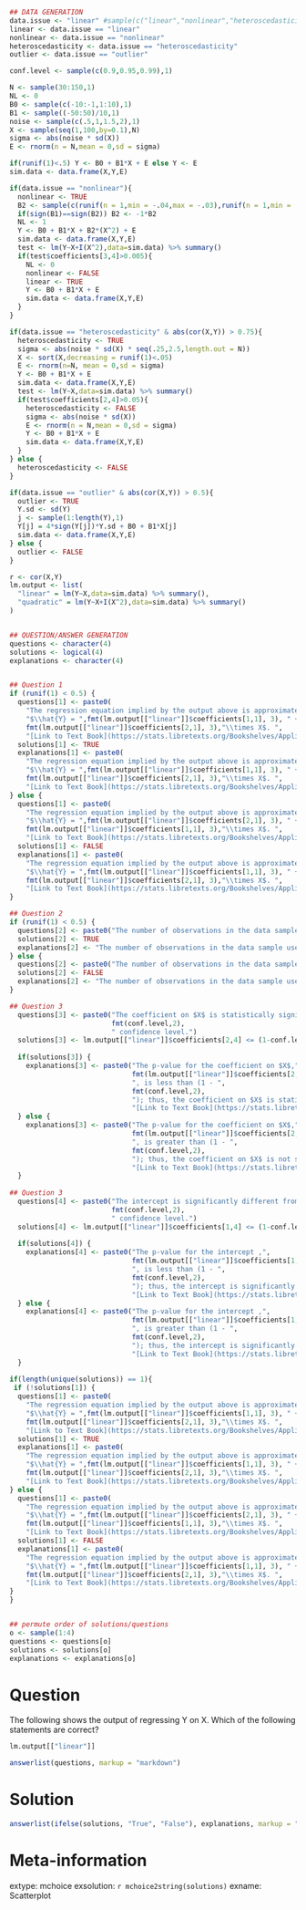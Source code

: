 ```r
## DATA GENERATION
data.issue <- "linear" #sample(c("linear","nonlinear","heteroscedasticity","outlier"),1)
linear <- data.issue == "linear"
nonlinear <- data.issue == "nonlinear"
heteroscedasticity <- data.issue == "heteroscedasticity"
outlier <- data.issue == "outlier"

conf.level <- sample(c(0.9,0.95,0.99),1)

N <- sample(30:150,1)
NL <- 0
B0 <- sample(c(-10:-1,1:10),1)
B1 <- sample((-50:50)/10,1)
noise <- sample(c(.5,1,1.5,2),1)
X <- sample(seq(1,100,by=0.1),N)
sigma <- abs(noise * sd(X))
E <- rnorm(n = N,mean = 0,sd = sigma)

if(runif(1)<.5) Y <- B0 + B1*X + E else Y <- E
sim.data <- data.frame(X,Y,E)

if(data.issue == "nonlinear"){
  nonlinear <- TRUE
  B2 <- sample(c(runif(n = 1,min = -.04,max = -.03),runif(n = 1,min = .03,max = .04)),1)
  if(sign(B1)==sign(B2)) B2 <- -1*B2
  NL <- 1
  Y <- B0 + B1*X + B2*(X^2) + E
  sim.data <- data.frame(X,Y,E)
  test <- lm(Y~X+I(X^2),data=sim.data) %>% summary()
  if(test$coefficients[3,4]>0.005){
    NL <- 0
    nonlinear <- FALSE
    linear <- TRUE
    Y <- B0 + B1*X + E
    sim.data <- data.frame(X,Y,E)
  }
}

if(data.issue == "heteroscedasticity" & abs(cor(X,Y)) > 0.75){
  heteroscedasticity <- TRUE
  sigma <- abs(noise * sd(X) * seq(.25,2.5,length.out = N))
  X <- sort(X,decreasing = runif(1)<.05)
  E <- rnorm(n=N, mean = 0,sd = sigma)
  Y <- B0 + B1*X + E
  sim.data <- data.frame(X,Y,E)
  test <- lm(Y~X,data=sim.data) %>% summary()
  if(test$coefficients[2,4]>0.05){
    heteroscedasticity <- FALSE
    sigma <- abs(noise * sd(X))
    E <- rnorm(n = N,mean = 0,sd = sigma)
    Y <- B0 + B1*X + E
    sim.data <- data.frame(X,Y,E)
  }
} else {
  heteroscedasticity <- FALSE
}

if(data.issue == "outlier" & abs(cor(X,Y)) > 0.5){
  outlier <- TRUE
  Y.sd <- sd(Y)
  j <- sample(1:length(Y),1)
  Y[j] = 4*sign(Y[j])*Y.sd + B0 + B1*X[j]
  sim.data <- data.frame(X,Y,E)
} else {
  outlier <- FALSE
}

r <- cor(X,Y)
lm.output <- list(
  "linear" = lm(Y~X,data=sim.data) %>% summary(),
  "quadratic" = lm(Y~X+I(X^2),data=sim.data) %>% summary()
) 


## QUESTION/ANSWER GENERATION
questions <- character(4)
solutions <- logical(4)
explanations <- character(4)


## Question 1
if (runif(1) < 0.5) {
  questions[1] <- paste0(
    "The regression equation implied by the output above is approximately ",
    "$\\hat{Y} = ",fmt(lm.output[["linear"]]$coefficients[1,1], 3), " + ",
    fmt(lm.output[["linear"]]$coefficients[2,1], 3),"\\times X$. ",
    "[Link to Text Book](https://stats.libretexts.org/Bookshelves/Applied_Statistics/Book%3A_Learning_Statistics_with_R_-_A_tutorial_for_Psychology_Students_and_other_Beginners_(Navarro)/15%3A_Linear_Regression/15.02%3A_Estimating_a_Linear_Regression_Model){target=\"blank\"}")
  solutions[1] <- TRUE
  explanations[1] <- paste0(
    "The regression equation implied by the output above is approximately ",
    "$\\hat{Y} = ",fmt(lm.output[["linear"]]$coefficients[1,1], 3), " + ",
    fmt(lm.output[["linear"]]$coefficients[2,1], 3),"\\times X$. ",
    "[Link to Text Book](https://stats.libretexts.org/Bookshelves/Applied_Statistics/Book%3A_Learning_Statistics_with_R_-_A_tutorial_for_Psychology_Students_and_other_Beginners_(Navarro)/15%3A_Linear_Regression/15.02%3A_Estimating_a_Linear_Regression_Model){target=\"blank\"}")
} else {
  questions[1] <- paste0(
    "The regression equation implied by the output above is approximately ",
    "$\\hat{Y} = ",fmt(lm.output[["linear"]]$coefficients[2,1], 3), " + ",
    fmt(lm.output[["linear"]]$coefficients[1,1], 3),"\\times X$. ",
    "[Link to Text Book](https://stats.libretexts.org/Bookshelves/Applied_Statistics/Book%3A_Learning_Statistics_with_R_-_A_tutorial_for_Psychology_Students_and_other_Beginners_(Navarro)/15%3A_Linear_Regression/15.02%3A_Estimating_a_Linear_Regression_Model){target=\"blank\"}")
  solutions[1] <- FALSE
  explanations[1] <- paste0(
    "The regression equation implied by the output above is approximately ",
    "$\\hat{Y} = ",fmt(lm.output[["linear"]]$coefficients[1,1], 3), " + ",
    fmt(lm.output[["linear"]]$coefficients[2,1], 3),"\\times X$. ",
    "[Link to Text Book](https://stats.libretexts.org/Bookshelves/Applied_Statistics/Book%3A_Learning_Statistics_with_R_-_A_tutorial_for_Psychology_Students_and_other_Beginners_(Navarro)/15%3A_Linear_Regression/15.02%3A_Estimating_a_Linear_Regression_Model){target=\"blank\"}")
}

## Question 2
if (runif(1) < 0.5) {
  questions[2] <- paste0("The number of observations in the data sample used to estimate the model is equal to ",fmt(lm.output[["linear"]]$df[2]+2,0),".")
  solutions[2] <- TRUE
  explanations[2] <- "The number of observations in the data sample used to estimate the model is equal to the degrees of freedom pluse the number of parameters estimated."
} else {
  questions[2] <- paste0("The number of observations in the data sample used to estimate the model is equal to ",fmt(lm.output[["linear"]]$df[2],0),".")
  solutions[2] <- FALSE
  explanations[2] <- "The number of observations in the data sample used to estimate the model is equal to the degrees of freedom pluse the number of parameters estimated."
}

## Question 3
  questions[3] <- paste0("The coefficient on $X$ is statistically significant at the ",
                         fmt(conf.level,2),
                         " confidence level.")
  solutions[3] <- lm.output[["linear"]]$coefficients[2,4] <= (1-conf.level)
  
  if(solutions[3]) {
    explanations[3] <- paste0("The p-value for the coefficient on $X$,",
                              fmt(lm.output[["linear"]]$coefficients[2,4],4),
                              ", is less than (1 - ", 
                              fmt(conf.level,2), 
                              "); thus, the coefficient on $X$ is statistically significant. ",
                              "[Link to Text Book](https://stats.libretexts.org/Bookshelves/Applied_Statistics/Book%3A_Learning_Statistics_with_R_-_A_tutorial_for_Psychology_Students_and_other_Beginners_(Navarro)/15%3A_Linear_Regression/15.05%3A_Hypothesis_Tests_for_Regression_Models){target=\"blank\"}")
  } else {
    explanations[3] <- paste0("The p-value for the coefficient on $X$,",
                              fmt(lm.output[["linear"]]$coefficients[2,4],4),
                              ", is greater than (1 - ", 
                              fmt(conf.level,2), 
                              "); thus, the coefficient on $X$ is not statistically significant. ",
                              "[Link to Text Book](https://stats.libretexts.org/Bookshelves/Applied_Statistics/Book%3A_Learning_Statistics_with_R_-_A_tutorial_for_Psychology_Students_and_other_Beginners_(Navarro)/15%3A_Linear_Regression/15.05%3A_Hypothesis_Tests_for_Regression_Models){target=\"blank\"}")
  }
    
## Question 3
  questions[4] <- paste0("The intercept is significantly different from zero at the ",
                         fmt(conf.level,2),
                         " confidence level.")
  solutions[4] <- lm.output[["linear"]]$coefficients[1,4] <= (1-conf.level)
  
  if(solutions[4]) {
    explanations[4] <- paste0("The p-value for the intercept ,",
                              fmt(lm.output[["linear"]]$coefficients[1,4],4),
                              ", is less than (1 - ", 
                              fmt(conf.level,2), 
                              "); thus, the intercept is significantly different from zero. ",
                              "[Link to Text Book](https://stats.libretexts.org/Bookshelves/Applied_Statistics/Book%3A_Learning_Statistics_with_R_-_A_tutorial_for_Psychology_Students_and_other_Beginners_(Navarro)/15%3A_Linear_Regression/15.05%3A_Hypothesis_Tests_for_Regression_Models){target=\"blank\"}")
  } else {
    explanations[4] <- paste0("The p-value for the intercept ,",
                              fmt(lm.output[["linear"]]$coefficients[1,4],4),
                              ", is greater than (1 - ", 
                              fmt(conf.level,2), 
                              "); thus, the intercept is significantly different from zero. ",
                              "[Link to Text Book](https://stats.libretexts.org/Bookshelves/Applied_Statistics/Book%3A_Learning_Statistics_with_R_-_A_tutorial_for_Psychology_Students_and_other_Beginners_(Navarro)/15%3A_Linear_Regression/15.05%3A_Hypothesis_Tests_for_Regression_Models){target=\"blank\"}")
  }
  
if(length(unique(solutions)) == 1){
 if (!solutions[1]) {
  questions[1] <- paste0(
    "The regression equation implied by the output above is approximately ",
    "$\\hat{Y} = ",fmt(lm.output[["linear"]]$coefficients[1,1], 3), " + ",
    fmt(lm.output[["linear"]]$coefficients[2,1], 3),"\\times X$. ",
    "[Link to Text Book](https://stats.libretexts.org/Bookshelves/Applied_Statistics/Book%3A_Learning_Statistics_with_R_-_A_tutorial_for_Psychology_Students_and_other_Beginners_(Navarro)/15%3A_Linear_Regression/15.02%3A_Estimating_a_Linear_Regression_Model){target=\"blank\"}")
  solutions[1] <- TRUE
  explanations[1] <- paste0(
    "The regression equation implied by the output above is approximately ",
    "$\\hat{Y} = ",fmt(lm.output[["linear"]]$coefficients[1,1], 3), " + ",
    fmt(lm.output[["linear"]]$coefficients[2,1], 3),"\\times X$. ",
    "[Link to Text Book](https://stats.libretexts.org/Bookshelves/Applied_Statistics/Book%3A_Learning_Statistics_with_R_-_A_tutorial_for_Psychology_Students_and_other_Beginners_(Navarro)/15%3A_Linear_Regression/15.02%3A_Estimating_a_Linear_Regression_Model){target=\"blank\"}")
} else {
  questions[1] <- paste0(
    "The regression equation implied by the output above is approximately ",
    "$\\hat{Y} = ",fmt(lm.output[["linear"]]$coefficients[2,1], 3), " + ",
    fmt(lm.output[["linear"]]$coefficients[1,1], 3),"\\times X$. ",
    "[Link to Text Book](https://stats.libretexts.org/Bookshelves/Applied_Statistics/Book%3A_Learning_Statistics_with_R_-_A_tutorial_for_Psychology_Students_and_other_Beginners_(Navarro)/15%3A_Linear_Regression/15.02%3A_Estimating_a_Linear_Regression_Model){target=\"blank\"}")
  solutions[1] <- FALSE
  explanations[1] <- paste0(
    "The regression equation implied by the output above is approximately ",
    "$\\hat{Y} = ",fmt(lm.output[["linear"]]$coefficients[1,1], 3), " + ",
    fmt(lm.output[["linear"]]$coefficients[2,1], 3),"\\times X$. ",
    "[Link to Text Book](https://stats.libretexts.org/Bookshelves/Applied_Statistics/Book%3A_Learning_Statistics_with_R_-_A_tutorial_for_Psychology_Students_and_other_Beginners_(Navarro)/15%3A_Linear_Regression/15.02%3A_Estimating_a_Linear_Regression_Model){target=\"blank\"}")
}
} 


## permute order of solutions/questions
o <- sample(1:4)
questions <- questions[o]
solutions <- solutions[o]
explanations <- explanations[o]  
```

Question
========

The following shows the output of regressing Y on X. Which of the following statements are correct?

```r
lm.output[["linear"]]
```

```r
answerlist(questions, markup = "markdown")
```


Solution
========

```r
answerlist(ifelse(solutions, "True", "False"), explanations, markup = "markdown")
```


Meta-information
================
extype: mchoice
exsolution: `r mchoice2string(solutions)`
exname: Scatterplot
